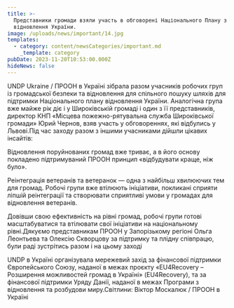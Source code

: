 ```yaml
---
title: >-
  Представники громади взяли участь в обговорені Національного Плану з
  відновлення України.
image: /uploads/news/important/14.jpg
templates:
  - category: content/newsCategories/important.md
    _template: category
pubDate: 2023-11-20T10:53:00.000Z
hideNews: false
---
```


UNDP Ukraine / ПРООН в Україні зібрала разом учасників робочих груп із громадської безпеки та відновлення для спільного пошуку шляхів для підтримки Національного плану відновлення України. Аналогічна група вже майже рік діє і у Широківській громаді і один з її представників, директор КНП «Місцева пожежно-рятувальна служба Широківської громади» Юрий Чернов, взяв участь у обговореннях, які відбулись у Львові.Під час заходу разом з іншими учасниками дійшли цікавих інсайтів:

Відновлення поруйнованих громад вже триває, а в його основу покладено підтримуваний ПРООН принцип «відбудувати краще, ніж було».

Реінтеграція ветеранів та ветеранок — одна з найбільш хвилюючих тем для громад. Робочі групи вже втілюють ініціативи, покликані сприяти ліпшій реінтеграції та створювати сприятливі умови у громадах для відновлення ветеранів.

Довівши свою ефективність на рівні громад, робочі групи готові масштабуватися та втілювати свої ініціативи на національному рівні.Дякуємо представникам ПРООН у Запорізькому регіоні Ольга Леонтьева  та Олексію Скворцову за підтримку та плідну співпрацю, були раді зустрітись разом і на цьому заході 

UNDP в Україні організувала мережевий захід за фінансової підтримки Європейського Союзу, наданої в межах проєкту «EU4Recovery – Розширення можливостей громад в Україні» (EU4Recovery), та за фінансової підтримки Уряду Данії, наданої в межах Програми з відновлення та розбудови миру.Світлини: Віктор Москалюк / ПРООН в Україні 


